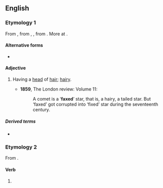 ==English==

===Etymology 1===
From {{inh|en|enm|*faxed}}, from {{inh|en|ang|feaxed}}, {{m|ang|ġefeaxed|t=haired; having hair}}, from {{der|en|ang|feax||hair}}. More at {{l|en|fax}}.

====Alternative forms====
* {{l|en|fixed}}

====Adjective====
{{en-adj}}

# {{lb|en|obsolete}} Having a [[head]] of [[hair]]; [[hairy]].
#* '''1859''', The London review: Volume 11:
#*: A comet is a ‘'''faxed'''’ star, that is, a hairy, a tailed star. But ‘faxed’ got corrupted into ‘fixed’ star during the seventeenth century.

=====Derived terms=====
* {{l|en|faxed star}}

===Etymology 2===
From {{m|en|fax||to send a fax/facsimile}}.

====Verb====
{{head|en|verb form}}

# {{en-past of|fax}}